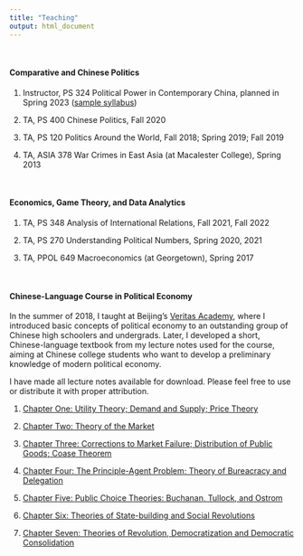 ```yaml
---
title: "Teaching"
output: html_document
---
```


<br>

#### Comparative and Chinese Politics

1. Instructor, PS 324 Political Power in Contemporary China, planned in Spring 2023 ([sample syllabus](sample_syllabus.pdf))

2. TA, PS 400 Chinese Politics, Fall 2020

3. TA, PS 120 Politics Around the World, Fall 2018; Spring 2019; Fall 2019

4. TA, ASIA 378 War Crimes in East Asia (at Macalester College), Spring 2013

<br>

#### Economics, Game Theory, and Data Analytics

1. TA, PS 348 Analysis of International Relations, Fall 2021, Fall 2022

2. TA, PS 270 Understanding Political Numbers, Spring 2020, 2021

3. TA, PPOL 649 Macroeconomics (at Georgetown), Spring 2017

<br>

#### Chinese-Language Course in Political Economy

In the summer of 2018, I taught at Beijing's [Veritas Academy](https://www.veritaschina.org), where I introduced basic concepts of political economy to an outstanding group of Chinese high schoolers and undergrads. Later, I developed a short, Chinese-language textbook from my lecture notes used for the course, aiming at Chinese college students who want to develop a preliminary knowledge of modern political economy.

I have made all lecture notes available for download. Please feel free to use or distribute it with proper attribution.

1. [Chapter One: Utility Theory; Demand and Supply; Price Theory](teaching_files/va1.pdf)


2. [Chapter Two: Theory of the Market](teaching_files/va2.pdf)


3. [Chapter Three: Corrections to Market Failure; Distribution of Public Goods; Coase Theorem](teaching_files/va3.pdf)


4. [Chapter Four: The Principle-Agent Problem; Theory of Bureacracy and Delegation](teaching_files/va4.pdf)


5. [Chapter Five: Public Choice Theories: Buchanan, Tullock, and Ostrom](teaching_files/va5.pdf)


6. [Chapter Six: Theories of State-building and Social Revolutions](teaching_files/va6.pdf)


7. [Chapter Seven: Theories of Revolution, Democratization and Democratic Consolidation](teaching_files/va7.pdf)